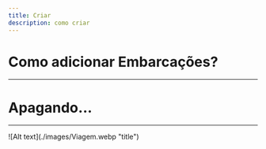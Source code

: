 ```yaml
---
title: Criar
description: como criar
---
```


# Como adicionar Embarcações?

---

# Apagando...

---

<div style={{ width: "50%", height: "10%" }}>
  ![Alt text](./images/Viagem.webp "title")
</div>
